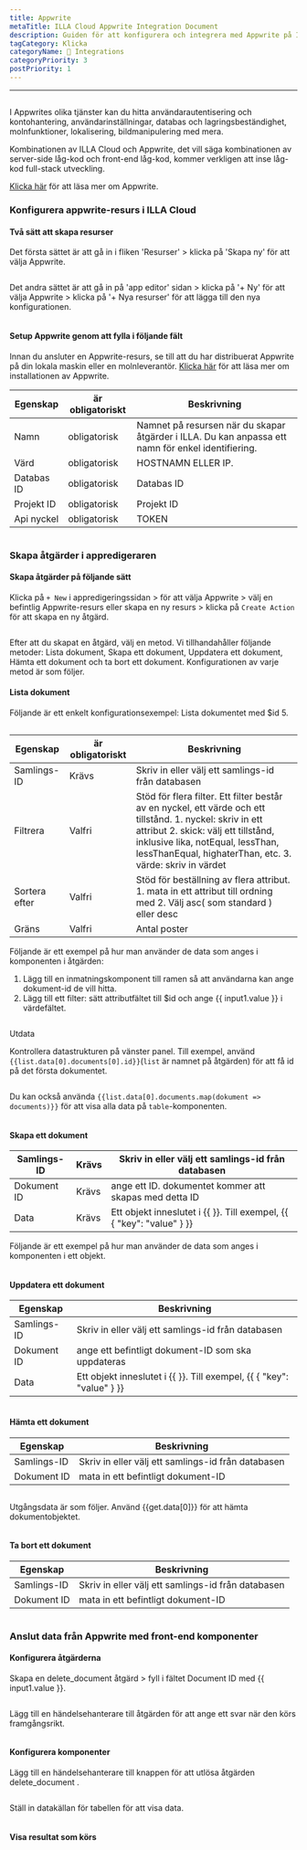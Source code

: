 ```yaml
---
title: Appwrite
metaTitle: ILLA Cloud Appwrite Integration Document
description: Guiden för att konfigurera och integrera med Appwrite på ILLA Cloud
tagCategory: Klicka
categoryName: 🔨 Integrations
categoryPriority: 3
postPriority: 1
---
```


* * *

## <Heading hidden>Appwrite-databas</Heading>

I Appwrites olika tjänster kan du hitta användarautentisering och kontohantering, användarinställningar, databas och lagringsbeständighet, molnfunktioner, lokalisering, bildmanipulering med mera. 

Kombinationen av ILLA Cloud och Appwrite, det vill säga kombinationen av server-side låg-kod och front-end låg-kod, kommer verkligen att inse låg-kod full-stack utveckling.

[Klicka här](https://appwrite.io/) för att läsa mer om Appwrite.

### Konfigurera appwrite-resurs i ILLA Cloud

#### Två sätt att skapa resurser

Det första sättet är att gå in i fliken 'Resurser' > klicka på 'Skapa ny' för att välja Appwrite. 

<img src='https://cdn.illacloud.com/official-website/img/docs/assemble/appwrite1.png' alt="" />

Det andra sättet är att gå in på 'app editor' sidan > klicka på '+ Ny' för att välja Appwrite > klicka på '+ Nya resurser' för att lägga till den nya konfigurationen. 

<img src='https://cdn.illacloud.com/official-website/img/docs/assemble/appwrite2.png' alt="" />

#### Setup Appwrite genom att fylla i följande fält

Innan du ansluter en Appwrite-resurs, se till att du har distribuerat Appwrite på din lokala maskin eller en molnleverantör. [Klicka här](https://appwrite.io/docs/installation) för att läsa mer om installationen av Appwrite. 

| Egenskap   | är obligatoriskt | Beskrivning                                                                                         |
| ---------- | ---------------- | --------------------------------------------------------------------------------------------------- |
| Namn       | obligatorisk     | Namnet på resursen när du skapar åtgärder i ILLA. Du kan anpassa ett namn för enkel identifiering.  |
| Värd       | obligatorisk     | HOSTNAMN ELLER IP.                                                                                  |
| Databas ID | obligatorisk     | Databas ID                                                                                          |
| Projekt ID | obligatorisk     | Projekt ID                                                                                          |
| Api nyckel | obligatorisk     | TOKEN                                                                                               |

<img src='https://cdn.illacloud.com/official-website/img/docs/assemble/appwrite3.png' alt="" />

### Skapa åtgärder i appredigeraren

#### Skapa åtgärder på följande sätt

Klicka på `+ New` i appredigeringssidan > för att välja Appwrite > välj en befintlig Appwrite-resurs eller skapa en ny resurs > klicka på `Create Action` för att skapa en ny åtgärd. 

<img src='https://cdn.illacloud.com/official-website/img/docs/assemble/appwrite4.png' alt="" />

Efter att du skapat en åtgärd, välj en metod. Vi tillhandahåller följande metoder: Lista dokument, Skapa ett dokument, Uppdatera ett dokument, Hämta ett dokument och ta bort ett dokument. Konfigurationen av varje metod är som följer. 

#### Lista dokument

Följande är ett enkelt konfigurationsexempel: Lista dokumentet med $id 5. 

<img src='https://cdn.illacloud.com/official-website/img/docs/assemble/appwrite5.png' alt="" />

| Egenskap      | är obligatoriskt | Beskrivning                                                                                                                                                                                                                                        |
| ------------- | ---------------- | -------------------------------------------------------------------------------------------------------------------------------------------------------------------------------------------------------------------------------------------------- |
| Samlings-ID   | Krävs            | Skriv in eller välj ett samlings-id från databasen                                                                                                                                                                                                 |
| Filtrera      | Valfri           | Stöd för flera filter. Ett filter består av en nyckel, ett värde och ett tillstånd. 1. nyckel: skriv in ett attribut 2. skick: välj ett tillstånd, inklusive lika, notEqual, lessThan, lessThanEqual, highaterThan, etc. 3. värde: skriv in värdet |
| Sortera efter | Valfri           | Stöd för beställning av flera attribut. 1. mata in ett attribut till ordning med 2. Välj asc( som standard ) eller desc                                                                                                                            |
| Gräns         | Valfri           | Antal poster                                                                                                                                                                                                                                       |

Följande är ett exempel på hur man använder de data som anges i komponenten i åtgärden:

1.  Lägg till en inmatningskomponent till ramen så att användarna kan ange dokument-id de vill hitta.  
2.  Lägg till ett filter: sätt attributfältet till $id och ange {{ input1.value }} i värdefältet. 

<img src='https://cdn.illacloud.com/official-website/img/docs/assemble/appwrite6.png' alt="" />

Utdata

Kontrollera datastrukturen på vänster panel. Till exempel, använd `{{list.data[0].documents[0].id}}`(`list` är namnet på åtgärden) för att få id på det första dokumentet. 

<img src='https://cdn.illacloud.com/official-website/img/docs/assemble/appwrite7.png' alt="" />

Du kan också använda `{{list.data[0].documents.map(dokument => documents)}}` för att visa alla data på `table`-komponenten. 

<img src='https://cdn.illacloud.com/official-website/img/docs/assemble/appwrite8.png' alt="" />

#### Skapa ett dokument

| Samlings-ID | Krävs | Skriv in eller välj ett samlings-id från databasen                    |
| ----------- | ----- | --------------------------------------------------------------------- |
| Dokument ID | Krävs | ange ett ID. dokumentet kommer att skapas med detta ID                |
| Data        | Krävs | Ett objekt inneslutet i {{ }}. Till exempel, {{ { "key": "value" } }} |

Följande är ett exempel på hur man använder de data som anges i komponenten i ett objekt. 

<img src='https://cdn.illacloud.com/official-website/img/docs/assemble/appwrite9.png' alt="" />

#### Uppdatera ett dokument

| Egenskap    | Beskrivning                                                           |
| ----------- | --------------------------------------------------------------------- |
| Samlings-ID | Skriv in eller välj ett samlings-id från databasen                    |
| Dokument ID | ange ett befintligt dokument-ID som ska uppdateras                    |
| Data        | Ett objekt inneslutet i {{ }}. Till exempel, {{ { "key": "value" } }} |

<img src='https://cdn.illacloud.com/official-website/img/docs/assemble/appwrite10.png' alt="" />

#### Hämta ett dokument

| Egenskap    | Beskrivning                                        |
| ----------- | -------------------------------------------------- |
| Samlings-ID | Skriv in eller välj ett samlings-id från databasen |
| Dokument ID | mata in ett befintligt dokument-ID                 |

<img src='https://cdn.illacloud.com/official-website/img/docs/assemble/appwrite11.png' alt="" />

Utgångsdata är som följer. Använd {{get.data[0]}} för att hämta dokumentobjektet.

<img src='https://cdn.illacloud.com/official-website/img/docs/assemble/appwrite12.png' alt="" />

#### Ta bort ett dokument

| Egenskap    | Beskrivning                                        |
| ----------- | -------------------------------------------------- |
| Samlings-ID | Skriv in eller välj ett samlings-id från databasen |
| Dokument ID | mata in ett befintligt dokument-ID                 |

<img src='https://cdn.illacloud.com/official-website/img/docs/assemble/appwrite13.png' alt="" />

### Anslut data från Appwrite med front-end komponenter

#### Konfigurera åtgärderna

Skapa en delete_document åtgärd > fyll i fältet Document ID med {{ input1.value }}. 

<img src='https://cdn.illacloud.com/official-website/img/docs/assemble/appwrite14.png' alt="" />

Lägg till en händelsehanterare till åtgärden för att ange ett svar när den körs framgångsrikt. 

<img src='https://cdn.illacloud.com/official-website/img/docs/assemble/appwrite15.png' alt="" />

#### Konfigurera komponenter

Lägg till en händelsehanterare till knappen för att utlösa åtgärden delete_document . 

<img src='https://cdn.illacloud.com/official-website/img/docs/assemble/appwrite16.png' alt="" />

Ställ in datakällan för tabellen för att visa data. 

<img src='https://cdn.illacloud.com/official-website/img/docs/assemble/appwrite17.png' alt="" />

#### Visa resultat som körs

<img src='https://cdn.illacloud.com/official-website/img/docs/assemble/appwrite18.gif' alt="" />
